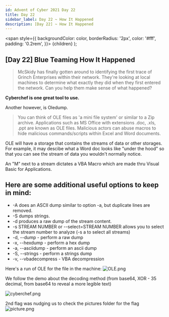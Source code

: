 ```yaml
---
id: Advent of Cyber 2021 Day 22
title: Day 22
sidebar_label: Day 22 ~ How It Happened 
description: ​[Day 22] ~ How It Happened  
---
```


  <span
    style={{
      backgroundColor: color,
      borderRadius: '2px',
      color: '#fff',
      padding: '0.2rem',
    }}>
    {children}
  </span>
);

## [Day 22] <Highlight color="#6595C4"><span>Blue Teaming</span></Highlight> How It Happened 

>McSkidy has finally gotten around to identifying the first trace of Grinch Enterprises within their network. They're looking at local machines to determine what exactly they did when they first entered the network. Can you help them make sense of what happened?


**Cyberchef is one great tool to use.**

Another however, is Oledump.

>You can think of OLE files as 'a mini file system' or similar to a Zip archive. Applications such as MS Office with extensions .doc, .xls, .ppt are known as OLE files. Malicious actors can abuse macros to hide malicious commands/scripts within Excel and Word documents.

OLE will have a storage that contains the streams of data or other storages. For example, it may descibe what a Word doc looks like "under the hood" so that you can see the stream of data you wouldn't normally notice. 

An "M" next to a stream dictates a VBA Macro which are made thru Visual Basic for Applications.

Here are some additional useful options to keep in mind:
- 
- -A does an ASCII dump similar to option -a, but duplicate lines are removed.
- -S dumps strings.
- -d produces a raw dump of the stream content. 
- -s STREAM NUMBER or --select=STREAM NUMBER allows you to select the stream number to analyze (-s a to select all streams)
- -d, --dump - perform a raw dump
- -x, --hexdump - perform a hex dump
- -a, --asciidump - perform an ascii dump
- -S, --strings - perform a strings dump
- -v, --vbadecompress - VBA decompression

Here's a run of OLE for the file in the machine:
![OLE.png](/img/_resources/Days_19-24/OLE.png)  

We follow the demo about the decoding method (from base64, XOR - 35 decimal, from base64 to reveal a more legible text)

![cyberchef.png](/img/_resources/Days_19-24/cyberchef.png)  

2nd flag was nudging us to check the pictures folder for the flag
![picture.png](/img/_resources/Days_19-24/picture.png)  

